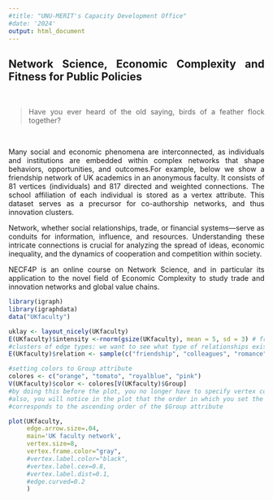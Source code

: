 ```yaml
---
#title: "UNU-MERIT's Capacity Development Office"
#date: '2024'
output: html_document
---
```


<style>
    body {
    text-align: justify}
</style>

## Network Science, Economic Complexity and Fitness for Public Policies

<br>

> Have you ever heard of the old saying, birds of a feather flock together?

<br>

Many social and economic phenomena are interconnected, as individuals and institutions are embedded within complex networks that shape behaviors, opportunities, and outcomes.For example, below we show a friendship network of UK academics in an anonymous faculty. It consists of 81 vertices (individuals) and 817 directed and weighted connections. The school affiliation of each individual is stored as a vertex attribute. This dataset serves as a precursor for co-authorship networks, and thus innovation clusters. <br>

Network, whether social relationships, trade, or financial systems—serve as conduits for information, influence, and resources. Understanding these intricate connections is crucial for analyzing the spread of ideas, economic inequality, and the dynamics of cooperation and competition within society. <br>

NECF4P is an online course on Network Science, and in particular its application to the novel field of Economic Complexity to study trade and innovation networks and global value chains.

```r
library(igraph)
library(igraphdata)
data("UKfaculty")

uklay <- layout_nicely(UKfaculty)
E(UKfaculty)$intensity <-rnorm(gsize(UKfaculty), mean = 5, sd = 3) # friendship weight
#clusters of edge types: we want to see what type of relationships exist in our sample
E(UKfaculty)$relation <- sample(c("friendship", "colleagues", "romance", "academic_rivals"), size = gsize(UKfaculty), replace=T)

#setting colors to Group attribute
colores <- c("orange", "tomato", "royalblue", "pink") 
V(UKfaculty)$color <- colores[V(UKfaculty)$Group]
#by doing this before the plot, you no longer have to specify vertex color
#also, you will notice in the plot that the order in which you set the colors
#corresponds to the ascending order of the $Group attribute

plot(UKfaculty,
     edge.arrow.size=.04, 
     main='UK faculty network',
     vertex.size=8,
     vertex.frame.color="gray",
     #vertex.label.color="black",
     #vertex.label.cex=0.8,
     #vertex.label.dist=0.1,
     #edge.curved=0.2
     )



```
